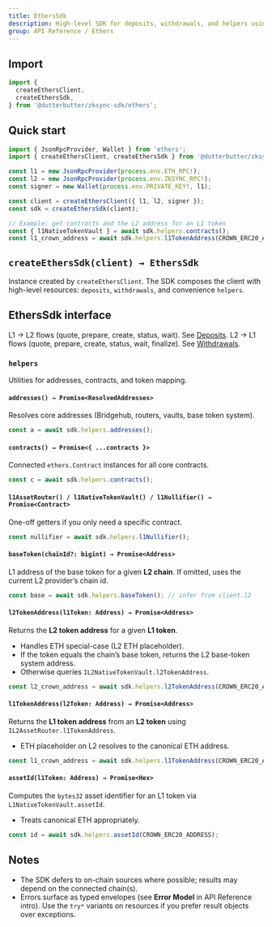 ```yaml
---
title: EthersSdk
description: High-level SDK for deposits, withdrawals, and helpers using the Ethers adapter.
group: API Reference / Ethers
---
```


## Import

```ts
import {
  createEthersClient,
  createEthersSdk,
} from '@dutterbutter/zksync-sdk/ethers';
```

## Quick start

```ts
import { JsonRpcProvider, Wallet } from 'ethers';
import { createEthersClient, createEthersSdk } from '@dutterbutter/zksync-sdk/ethers';

const l1 = new JsonRpcProvider(process.env.ETH_RPC!);
const l2 = new JsonRpcProvider(process.env.ZKSYNC_RPC!);
const signer = new Wallet(process.env.PRIVATE_KEY!, l1);

const client = createEthersClient({ l1, l2, signer });
const sdk = createEthersSdk(client);

// Example: get contracts and the L2 address for an L1 token
const { l1NativeTokenVault } = await sdk.helpers.contracts();
const l1_crown_address = await sdk.helpers.l1TokenAddress(CROWN_ERC20_ADDRESS);
```

## `createEthersSdk(client) → EthersSdk`

<ParamField name="client" type="EthersClient" required>
  Instance created by <code>createEthersClient</code>.
</ParamField>

<Tip>
  The SDK composes the client with high-level resources: <code>deposits</code>, <code>withdrawals</code>, and convenience <code>helpers</code>.
</Tip>

## EthersSdk interface

<ResponseField name="deposits" type="DepositsResource">
  L1 → L2 flows (quote, prepare, create, status, wait). See <a href="/api-reference/ethers/deposits">Deposits</a>.
</ResponseField>

<ResponseField name="withdrawals" type="WithdrawalsResource">
  L2 → L1 flows (quote, prepare, create, status, wait, finalize). See <a href="/api-reference/ethers/withdrawals">Withdrawals</a>.
</ResponseField>

### `helpers`

Utilities for addresses, contracts, and token mapping.

#### `addresses() → Promise<ResolvedAddresses>`

Resolves core addresses (Bridgehub, routers, vaults, base token system).

```ts
const a = await sdk.helpers.addresses();
```

#### `contracts() → Promise<{ ...contracts }>`

Connected `ethers.Contract` instances for all core contracts.

```ts
const c = await sdk.helpers.contracts();
```

#### `l1AssetRouter() / l1NativeTokenVault() / l1Nullifier() → Promise<Contract>`

One-off getters if you only need a specific contract.

```ts
const nullifier = await sdk.helpers.l1Nullifier();
```

#### `baseToken(chainId?: bigint) → Promise<Address>`

L1 address of the base token for a given **L2 chain**. If omitted, uses the current L2 provider’s chain id.

```ts
const base = await sdk.helpers.baseToken(); // infer from client.l2
```

#### `l2TokenAddress(l1Token: Address) → Promise<Address>`

Returns the **L2 token address** for a given **L1 token**.

* Handles ETH special-case (L2 ETH placeholder).
* If the token equals the chain’s base token, returns the L2 base-token system address.
* Otherwise queries `IL2NativeTokenVault.l2TokenAddress`.

```ts
const l2_crown_address = await sdk.helpers.l2TokenAddress(CROWN_ERC20_ADDRESS);
```

#### `l1TokenAddress(l2Token: Address) → Promise<Address>`

Returns the **L1 token address** from an **L2 token** using `IL2AssetRouter.l1TokenAddress`.

* ETH placeholder on L2 resolves to the canonical ETH address.

```ts
const l1_crown_address = await sdk.helpers.l1TokenAddress(CROWN_ERC20_ADDRESS);
```

#### `assetId(l1Token: Address) → Promise<Hex>`

Computes the `bytes32` asset identifier for an L1 token via `L1NativeTokenVault.assetId`.

* Treats canonical ETH appropriately.

```ts
const id = await sdk.helpers.assetId(CROWN_ERC20_ADDRESS);
```

## Notes

* The SDK defers to on-chain sources where possible; results may depend on the connected chain(s).
* Errors surface as typed envelopes (see **Error Model** in API Reference intro). Use the <code>try*</code> variants on resources if you prefer result objects over exceptions.
